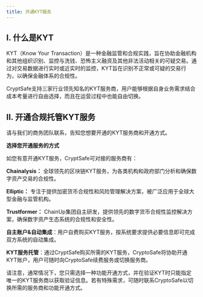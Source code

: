 ```yaml
---
title: 开通KYT服务
---
```


## I. 什么是KYT
KYT（Know Your Transaction）是一种金融监管和合规实践，旨在协助金融机构和其他组织识别、监控与洗钱、恐怖主义融资及其他非法活动相关的可疑交易。通过对交易数据进行实时或近实时的监控，KYT旨在识别不正常或可疑的交易行为，以确保金融体系的合规性。

CryptSafe支持三家行业领先知名的KYT服务商，用户能够根据自身业务需求结合成本考量进行自由选择，而且在运营过程中也能自由切换。

## II. 开通合规托管KYT服务

<Note>
请与我们的商务团队联系，告知您想要开通的KYT服务商和开通方式。
</Note>



**选择您开通服务的方式**

<Steps>
<Step title="选择您想要的KYT服务商">
   如您有意开通KYT服务，CryptSafe可对接的服务商有：

**Chainalysis：** 全球领先的区块链KYT服务，为各类机构和政府部门分析和确保数字资产交易的合规性。

**Elliptic：** 专注于提供加密货币合规性和风险管理解决方案，被广泛应用于全球大型金融与监管机构。

**Trustformer：** ChainUp集团自主研发，提供领先的数字货币合规性监控解决方案，确保数字资产生态系统的合规性和安全性。


</Step>
<Step title="选择您开通服务的方式">
    
**自主账户&自动集成**：用户自费购买KYT服务，按系统要求提供必要信息即可完成双方系统的自动集成。

**KYT服务托管**：通过CryptSafe购买所需的KYT服务，CryptoSafe将协助开通KYT账户，用户可随时向CryptoSafe续费服务或切换服务商。

</Step>

</Steps>

<Warning>
请注意，通常情况下，您只需选择一种功能开通方式，并在验证KYT时只能指定唯一的KYT服务商以获取验证信息。若有特殊需求，可随时联系CryptoSafe以切换所需的服务商和功能开通方式。
</Warning>
